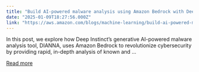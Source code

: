 ```yaml
---
title: "Build AI-powered malware analysis using Amazon Bedrock with Deep Instinct"
date: "2025-01-09T18:27:56.000Z"
link: "https://aws.amazon.com/blogs/machine-learning/build-ai-powered-malware-analysis-using-amazon-bedrock-with-deep-instinct/"
---
```


In this post, we explore how Deep Instinct’s generative AI-powered malware analysis tool, DIANNA, uses Amazon Bedrock to revolutionize cybersecurity by providing rapid, in-depth analysis of known and ...

[Read more](https://aws.amazon.com/blogs/machine-learning/build-ai-powered-malware-analysis-using-amazon-bedrock-with-deep-instinct/)
